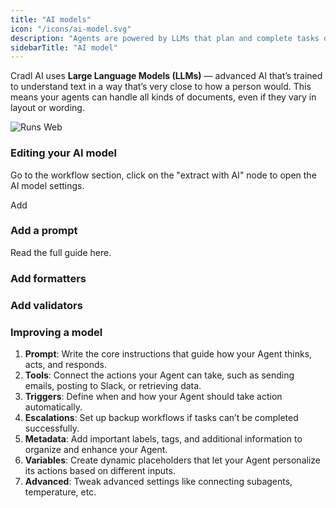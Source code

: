 ```yaml
---
title: "AI models"
icon: "/icons/ai-model.svg"
description: "Agents are powered by LLMs that plan and complete tasks on autopilot. They are given tools, and decide how to use tools to achieve goals prompted by you. "
sidebarTitle: "AI model"
---
```


Cradl AI uses **Large Language Models (LLMs)** — advanced AI that’s trained to understand text in a way that’s very close to how a person would. This means your agents can handle all kinds of documents, even if they vary in layout or wording.

![Runs Web](/images/runs.webp)

### Editing your AI model

Go to the workflow section, click on  the "extract with AI" node to open the AI model settings.

Add

### Add a prompt

Read the full guide here.

### Add formatters

### Add validators

### Improving a model

1. **Prompt**: Write the core instructions that guide how your Agent thinks, acts, and responds.
2. **Tools**: Connect the actions your Agent can take, such as sending emails, posting to Slack, or retrieving data.
3. **Triggers**: Define when and how your Agent should take action automatically.
4. **Escalations**: Set up backup workflows if tasks can’t be completed successfully.
5. **Metadata**: Add important labels, tags, and additional information to organize and enhance your Agent.
6. **Variables**: Create dynamic placeholders that let your Agent personalize its actions based on different inputs.
7. **Advanced**: Tweak advanced settings like connecting subagents, temperature, etc.